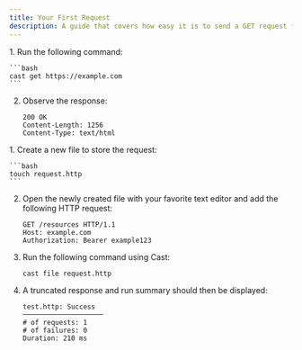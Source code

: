 ```yaml
---
title: Your First Request
description: A guide that covers how easy it is to send a GET request from a command line or a file with Cast.
---
```




<Tabs>
  <TabItem label="Single Use">  <Steps>
1. Run the following command:

    ```bash
    cast get https://example.com
    ```

2. Observe the response:
   ```http
   200 OK
   Content-Length: 1256
   Content-Type: text/html
   ```

</Steps>

</TabItem>

<TabItem label="Script It">
<Steps>
1. Create a new file to store the request:

    ```bash
    touch request.http
    ```

2. Open the newly created file with your favorite text editor and add the following HTTP request:

   ```http
   GET /resources HTTP/1.1
   Host: example.com
   Authorization: Bearer example123
   ```

3. Run the following command using Cast:

   ```bash
   cast file request.http
   ```

4. A truncated response and run summary should then be displayed:

   ```
   test.http: Success
   ────────────────────
   # of requests: 1
   # of failures: 0
   Duration: 210 ms
   ```

  </Steps></TabItem>
</Tabs>
